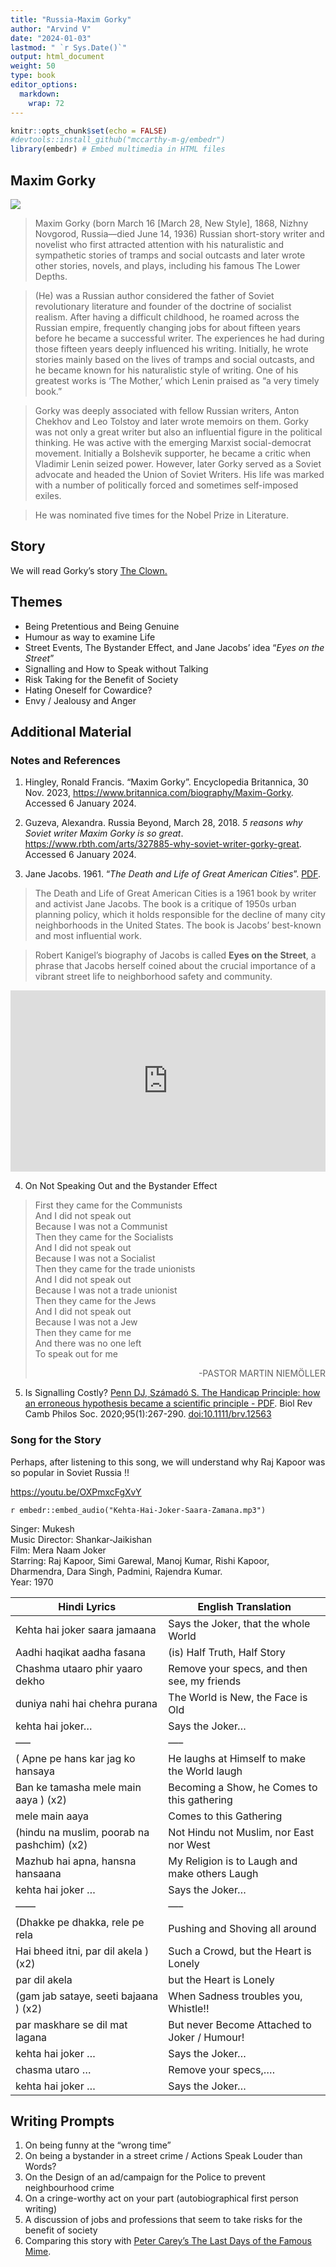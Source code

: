 ```yaml
---
title: "Russia-Maxim Gorky"
author: "Arvind V"
date: "2024-01-03"
lastmod: " `r Sys.Date()`"
output: html_document
weight: 50
type: book
editor_options: 
  markdown: 
    wrap: 72
---
```


```r
knitr::opts_chunk$set(echo = FALSE)
#devtools::install_github("mccarthy-m-g/embedr")
library(embedr) # Embed multimedia in HTML files
```

## Maxim Gorky

![](https://upload.wikimedia.org/wikipedia/commons/f/f5/Maxim_Gorky.jpg)

> Maxim Gorky (born March 16 [March 28, New Style], 1868, Nizhny
> Novgorod, Russia—died June 14, 1936) Russian short-story writer and
> novelist who first attracted attention with his naturalistic and
> sympathetic stories of tramps and social outcasts and later wrote
> other stories, novels, and plays, including his famous The Lower
> Depths.

> (He) was a Russian author considered the father of Soviet
> revolutionary literature and founder of the doctrine of socialist
> realism. After having a difficult childhood, he roamed across the
> Russian empire, frequently changing jobs for about fifteen years
> before he became a successful writer. The experiences he had during
> those fifteen years deeply influenced his writing. Initially, he wrote
> stories mainly based on the lives of tramps and social outcasts, and
> he became known for his naturalistic style of writing. One of his
> greatest works is ‘The Mother,’ which Lenin praised as “a very timely
> book.”

> Gorky was deeply associated with fellow Russian writers, Anton Chekhov
> and Leo Tolstoy and later wrote memoirs on them. Gorky was not only a
> great writer but also an influential figure in the political thinking.
> He was active with the emerging Marxist social-democrat movement.
> Initially a Bolshevik supporter, he became a critic when Vladimir
> Lenin seized power. However, later Gorky served as a Soviet advocate
> and headed the Union of Soviet Writers. His life was marked with a
> number of politically forced and sometimes self-imposed exiles.

> He was nominated five times for the Nobel Prize in Literature.

## Story

We will read Gorky's story <u>[The
Clown.](Maxim%20Gorky%20-%20The%20Clown.docx)</u>

## Themes

-   Being Pretentious and Being Genuine
-   Humour as way to examine Life
-   Street Events, The Bystander Effect, and Jane Jacobs' idea "*Eyes on the Street*"
-   Signalling and How to Speak without Talking
-   Risk Taking for the Benefit of Society
-   Hating Oneself for Cowardice?
-   Envy / Jealousy and Anger

## Additional Material

### Notes and References

1.  Hingley, Ronald Francis. "Maxim Gorky". Encyclopedia Britannica, 30
    Nov. 2023,
    <u><https://www.britannica.com/biography/Maxim-Gorky></u>. Accessed
    6 January 2024.

2.  Guzeva, Alexandra. Russia Beyond, March 28, 2018. *5 reasons why
    Soviet writer Maxim Gorky is so great*.
    <u><https://www.rbth.com/arts/327885-why-soviet-writer-gorky-great></u>.
    Accessed 6 January 2024.

3.  Jane Jacobs. 1961. "*The Death and Life of Great American Cities*".
    <u>[PDF](The-Death-and-Life-of-Great-American-Cities_Jane-Jacobs-Complete-book.pdf)</u>.

> The Death and Life of Great American Cities is a 1961 book by writer
> and activist Jane Jacobs. The book is a critique of 1950s urban
> planning policy, which it holds responsible for the decline of many
> city neighborhoods in the United States. The book is Jacobs'
> best-known and most influential work.

> Robert Kanigel's biography of Jacobs is called **Eyes on the Street**,
> a phrase that Jacobs herself coined about the crucial importance of a
> vibrant street life to neighborhood safety and community.

<iframe src="https://www.npr.org/player/embed/495615064/495798983" width="100%" height="290" frameborder="0" scrolling="no" title="NPR embedded audio player">

</iframe>

4.  On Not Speaking Out and the Bystander Effect

> First they came for the Communists\
> And I did not speak out\
> Because I was not a Communist\
> Then they came for the Socialists\
> And I did not speak out\
> Because I was not a Socialist\
> Then they came for the trade unionists\
> And I did not speak out\
> Because I was not a trade unionist\
> Then they came for the Jews\
> And I did not speak out\
> Because I was not a Jew\
> Then they came for me\
> And there was no one left\
> To speak out for me
>
> ::: {style="text-align: right"}
> -PASTOR MARTIN NIEMÖLLER
> :::

5.  Is Signalling Costly? <u>[Penn DJ, Számadó S. The Handicap
    Principle: how an erroneous hypothesis became a scientific
    principle - PDF](BRV-95-267.pdf)</u>. Biol Rev Camb Philos Soc.
    2020;95(1):267-290. <doi:10.1111/brv.12563>

### Song for the Story

Perhaps, after listening to this song, we will understand why Raj Kapoor
was so popular in Soviet Russia !!

<u><https://youtu.be/OXPmxcFgXvY></u>

`r embedr::embed_audio("Kehta-Hai-Joker-Saara-Zamana.mp3")`

Singer: Mukesh\
Music Director: Shankar-Jaikishan\
Film: Mera Naam Joker\
Starring: Raj Kapoor, Simi Garewal, Manoj Kumar, Rishi Kapoor,
Dharmendra, Dara Singh, Padmini, Rajendra Kumar.\
Year: 1970\

| Hindi Lyrics                               | English Translation                           |
|-----------------------------------|-------------------------------------|
| Kehta hai joker saara jamaana              | Says the Joker, that the whole World          |
| Aadhi haqikat aadha fasana                 | (is) Half Truth, Half Story                   |
| Chashma utaaro phir yaaro dekho            | Remove your specs, and then see, my friends   |
| duniya nahi hai chehra purana              | The World is New, the Face is Old             |
| kehta hai joker...                         | Says the Joker...                             |
| -----                                      | -----                                         |
| ( Apne pe hans kar jag ko hansaya          | He laughs at Himself to make the World laugh  |
| Ban ke tamasha mele main aaya ) (x2)       | Becoming a Show, he Comes to this gathering   |
| mele main aaya                             | Comes to this Gathering                       |
| (hindu na muslim, poorab na pashchim) (x2) | Not Hindu not Muslim, nor East nor West       |
| Mazhub hai apna, hansna hansaana           | My Religion is to Laugh and make others Laugh |
| kehta hai joker ...                        | Says the Joker...                             |
| ------                                     | -----                                         |
| (Dhakke pe dhakka, rele pe rela            | Pushing and Shoving all around                |
| Hai bheed itni, par dil akela ) (x2)       | Such a Crowd, but the Heart is Lonely         |
| par dil akela                              | but the Heart is Lonely                       |
| (gam jab sataye, seeti bajaana ) (x2)      | When Sadness troubles you, Whistle!!          |
| par maskhare se dil mat lagana             | But never Become Attached to Joker / Humour!  |
| kehta hai joker ...                        | Says the Joker...                             |
| chasma utaro ...                           | Remove your specs,....                        |
| kehta hai joker ...                        | Says the Joker...                             |

## Writing Prompts

1.  On being funny at the "wrong time"
1.  On being a bystander in a street crime / Actions Speak Louder than Words?
1.  On the Design of an ad/campaign for the Police to prevent neighbourhood crime
1.  On a cringe-worthy act on your part (autobiographical first person
    writing)
1.  A discussion of jobs and professions that seem to take risks for the
    benefit of society
1.  Comparing this story with <u>[Peter Carey's The Last Days of the
    Famous
    Mime](Peter%20Carey%20-%20The%20Last%20Days%20of%20the%20Famous%20Mime.docx)</u>.
